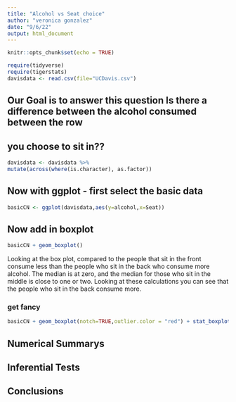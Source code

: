 ```yaml
---
title: "Alcohol vs Seat choice"
author: "veronica gonzalez"
date: "9/6/22"
output: html_document
---
```


```r
knitr::opts_chunk$set(echo = TRUE)
```

```r
require(tidyverse)
require(tigerstats)
davisdata <- read.csv(file="UCDavis.csv")
```
## Our Goal is to answer this question Is there a difference between the alcohol consumed between the row
## you choose to sit in??

```r
davisdata <- davisdata %>%
mutate(across(where(is.character), as.factor))
```

## Now with ggplot - first select the basic data

```r
basicCN <- ggplot(davisdata,aes(y=alcohol,x=Seat))
```
## Now add in boxplot

```r
basicCN + geom_boxplot()
```
  
Looking at the box plot, compared to the people that sit in the front consume less than the people who sit in the back who consume more alcohol. The median is at zero, and the median for those who sit in the middle is close to one or two. Looking at these calculations you can see that the people who sit in the back consume more. 

### get fancy  

```r
basicCN + geom_boxplot(notch=TRUE,outlier.color = "red") + stat_boxplot(geom ='errorbar') + labs(title="Fancy notch boxplot \n with 2 lines")
```

## Numerical Summarys 

## Inferential Tests

## Conclusions


